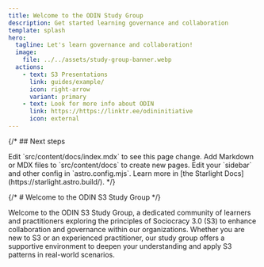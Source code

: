 ```yaml
---
title: Welcome to the ODIN Study Group
description: Get started learning governance and collaboration
template: splash
hero:
  tagline: Let's learn governance and collaboration!
  image:
    file: ../../assets/study-group-banner.webp
  actions:
    - text: S3 Presentations
      link: guides/example/
      icon: right-arrow
      variant: primary
    - text: Look for more info about ODIN
      link: https://https://linktr.ee/odininitiative
      icon: external
---
```



{/* ## Next steps

<CardGrid stagger>
	<Card title="Update content" icon="pencil">
		Edit `src/content/docs/index.mdx` to see this page change.
	</Card>
	<Card title="Add new content" icon="add-document">
		Add Markdown or MDX files to `src/content/docs` to create new pages.
	</Card>
	<Card title="Configure your site" icon="setting">
		Edit your `sidebar` and other config in `astro.config.mjs`.
	</Card>
	<Card title="Read the docs" icon="open-book">
		Learn more in [the Starlight Docs](https://starlight.astro.build/).
	</Card>
</CardGrid> */}

{/* # Welcome to the ODIN S3 Study Group */}

Welcome to the ODIN S3 Study Group, a dedicated community of learners and practitioners exploring the principles of Sociocracy 3.0 (S3) to enhance collaboration and governance within our organizations. Whether you are new to S3 or an experienced practitioner, our study group offers a supportive environment to deepen your understanding and apply S3 patterns in real-world scenarios.



